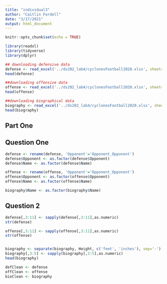 ```yaml
---
title: "individual3"
author: "Caitlin Fordell"
date: "3/17/2021"
output: html_document
---
```


```r
knitr::opts_chunk$set(echo = TRUE)
```

```r
library(readxl)
library(tidyverse)
library(dplyr)
```


```r
## downloading defensive data
defense <- read_excel('../ds202_lab4/cyclonesFootball2020.xlsx', sheet='Defensive')
head(defense)
```

```r
##downloading offensive data
offense <- read_excel('../ds202_lab4/cyclonesFootball2020.xlsx', sheet='Offensive')
head(offense)
```

```r
##downloading biographical data
biography <- read_excel('../ds202_lab4/cyclonesFootball2020.xlsx', sheet='Biography')
head(biography)
```
## Part One
## Question One
```r
defense <- rename(defense, 'Opponent'='Opponent_Opponent')
defense$Opponent <- as.factor(defense$Opponent)
defense$Name <- as.factor(defense$Name)

offense <- rename(offense, 'Opponent'='Opponent_Opponent')
offense$Opponent <- as.factor(offense$Opponent)
offense$Name <- as.factor(offense$Name)

biography$Name <- as.factor(biography$Name)
```

## Question 2
```r
defense[,3:11] <- sapply(defense[,3:11],as.numeric)
str(defense)

offense[,3:11] <- sapply(offense[,3:11],as.numeric)
str(offense)


biography <- separate(biography, Height, c('feet', 'inches'), sep='-')
biography[,3:5] <- sapply(biography[,3:5],as.numeric)
head(biography)

defClean <- defense
offClean <- offense
bioClean <- biography
```

